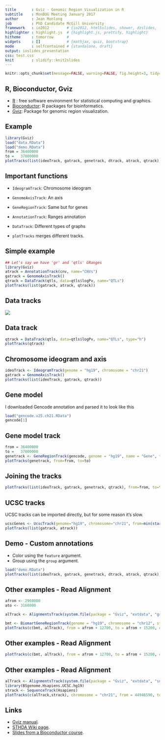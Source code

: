 ```yaml
---
title       : Gviz - Genomic Region Visualization in R
subtitle    : MonBUG Meeting January 2017
author      : Jean Monlong
job         : PhD Candidate McGill University
framework   : io2012        # {io2012, html5slides, shower, dzslides, ...}
highlighter : highlight.js  # {highlight.js, prettify, highlight}
hitheme     : tomorrow      #
widgets     : []            # {mathjax, quiz, bootstrap}
mode        : selfcontained # {standalone, draft}
output: ioslides_presentation
css: test.css
knit        : slidify::knit2slides
---
```


```r
knitr::opts_chunk$set(message=FALSE, warning=FALSE, fig.height=3, tidy=TRUE, tidy.opts=list(blank=FALSE, width.cutoff=50))
```

## R, Bioconductor, Gviz

+ [R](https://www.r-project.org/) : free software environment for statistical computing and graphics.
+ [Bioconductor](http://bioconductor.org/): R packages for bioinformatics.
+ [Gviz](https://bioconductor.org/packages/release/bioc/html/Gviz.html): Package for genomic region visualization.

## Example

```r
library(Gviz)
load("data.RData")
load("demo.RData")
from = 36400000
to =   37000000
plotTracks(list(ideoTrack, gatrack, genetrack, dtrack, atrack, qtrack), from=from, to=to, sizes=c(1,1,4,1,4,4))
```

## Important functions

+ `IdeogramTrack`: Chromosome ideogram
+ `GenomeAxisTrack`: An axis
+ `GeneRegionTrack`: Same but for genes
+ `AnnotationTrack`: Ranges annotation
+ `DataTrack`: Different types of graphs

+ `plotTracks` merges different tracks.

## Simple example

```r
## Let's say we have 'gr' and 'qtls' GRanges
library(Gviz)
atrack = AnnotationTrack(cnv, name="CNVs")
gatrack = GenomeAxisTrack()
qtrack = DataTrack(qtls, data=qtls$logPv, name="QTLs")
plotTracks(list(gatrack, atrack, qtrack))
```

## Data tracks {#myImagePage}

![](./Gviz-Datatracks.png)


## Data track

```r
qtrack = DataTrack(qtls, data=qtls$logPv, name="QTLs", type="h")
plotTracks(qtrack)
```

## Chromosome ideogram and axis

```r
ideoTrack <- IdeogramTrack(genome = "hg19", chromosome = "chr21")
gatrack = GenomeAxisTrack()
plotTracks(list(ideoTrack, gatrack, qtrack))
```

## Gene model

I downloaded Gencode annotation and parsed it to look like this

```r
load("gencode.v25.ch21.RData")
gencode[1]
```

## Gene model track

```r
from = 36400000
to =   37000000
genetrack <- GeneRegionTrack(gencode, genome = "hg19", name = "Gene", transcriptAnnotation="symbol")
plotTracks(genetrack, from=from, to=to)
```

## Joining the tracks

```r
plotTracks(list(ideoTrack, gatrack, genetrack, qtrack), from=from, to=to)
```

## UCSC tracks

UCSC tracks can be imported directly, but for some reason it's slow.

```r
ucscGenes <- UcscTrack(genome="hg19", chromosome="chr21", from=min(start(gr)), to=max(end(gr)), track="knownGene", trackType="GeneRegionTrack", rstarts="exonStarts", rends="exonEnds", gene="name", symbol="name", transcript="name", strand="strand", fill="#8282d2", name="UCSC Genes")
plotTracks(list(gatrack, atrack))
```

## Demo - Custom annotations

+ Color using the `feature` argument.
+ Group using the `group` argument.

```r
load("demo.RData")
plotTracks(list(ideoTrack, gatrack, genetrack, dtrack, atrack, qtrack), from=from, to=to, sizes=c(1,1,4,1,4,4))
```

## Other examples - Read Alignment

```r
afrom <- 2960000
ato <- 3160000
```

```r
alTrack <- AlignmentsTrack(system.file(package = "Gviz", "extdata", "gapped.bam"), isPaired = TRUE)
```

```r
bmt <- BiomartGeneRegionTrack(genome = "hg19", chromosome = "chr12", start = afrom, end = ato, filter = list(with_ox_refseq_mrna = TRUE), stacking = "dense")
plotTracks(c(bmt, alTrack), from = afrom + 12700, to = afrom + 15200, chromosome = "chr12")
```

## Other examples - Read Alignment

```r
plotTracks(c(bmt, alTrack), from = afrom + 12700, to = afrom + 15200, chromosome = "chr12", type = c("coverage", "sashimi"))
```

## Other examples - Read Alignment

```r
alTrack <- AlignmentsTrack(system.file(package = "Gviz", "extdata", "snps.bam"), isPaired = TRUE)
library(BSgenome.Hsapiens.UCSC.hg19)
strack <- SequenceTrack(Hsapiens)
plotTracks(c(alTrack,strack), chromosome = "chr21", from = 44946590, to = 44946660, cex = 0.5, min.height = 8)
```

## Links

+ [Gviz manual](https://bioconductor.org/packages/release/bioc/vignettes/Gviz/inst/doc/Gviz.pdf).
+ [STHDA Wiki page](http://www.sthda.com/english/wiki/gviz-visualize-genomic-data).
+ [Slides from a Bioconductor course](https://www.bioconductor.org/help/course-materials/2012/BiocEurope2012/GvizEuropeanBioc2012.pdf).

